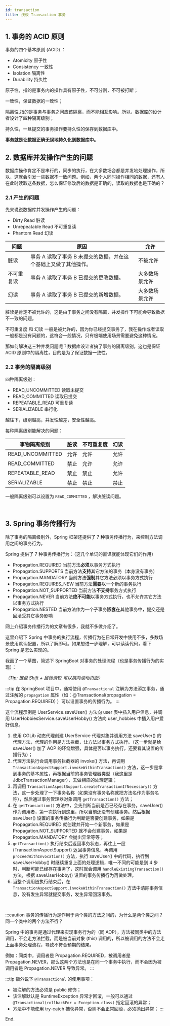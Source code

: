 ```yaml
---
id: transaction
title: 浅谈 Transaction 事务
---
```


<ArticleCreation createDate="2021-12-14" />

## 1. 事务的 ACID 原则

事务的四个基本原则 (ACID) ：

- Atomicity 原子性
- Consistency 一致性
- Isolation 隔离性
- Durability 持久性

原子性，指的是事务内的操作具有原子性，不可分割，不可被打断；

一致性，保证数据的一致性；

隔离性,指的是事务与事务之间应该隔离，而不能相互影响。所以，数据库的设计者设计了四种隔离级别；

持久性，一旦提交的事务操作要持久性的保存到数据库中。

**事务就是让数据正确无误地持久化到数据库中。**
<br/>

## 2. 数据库并发操作产生的问题

数据库操作肯定不是串行的，同步的执行，在大多数场合都是并发地处理操作，所以，这就会引发一些数据不一致问题。例如，两个人同时操作相同的数据，还有人在此时读取这条数据，怎么保证修改后的数据是正确的，读取的数据也是正确的？

### 2.1 产生的问题

先来说说数据库并发操作产生的问题：

- Dirty Read 脏读
- Unrepeatable Read 不可重复读
- Phantom Read 幻读

|问题|原因|允许|
|---|---|---|
|脏读|事务 A 读取了事务 B 未提交的数据，并在这个基础上又做了其他操作。|不被允许|
|不可重复读|事务 A 读取了事务 B 已提交的更改数据。|大多数场景允许|
|幻读|事务 A 读取了事务 B 已提交的新增数据。|大多数场景允许|

脏读是肯定不被允许的，这是由于事务之间没有隔离，并发操作下可能会导致数据不一致的问题。

不可重复度 和 幻读 一般是被允许的，因为你已经提交事务了，我在操作或者读取一般都是没有问题的，这符合一般情况，只有极端使用场景需要避免这种情况。

那如何解决这三种并发问题呢？数据库设计者搞了事务的隔离级别，这也是保证 ACID 原则中的隔离性，目的是为了保证数据一致性。

### 2.2 事务的隔离级别

四种隔离级别：

- READ_UNCOMMITTED 读取未提交
- READ_COMMITTED 读取已提交
- REPEATABLE_READ 可重复读
- SERIALIZABLE 串行化

越往下，级别越高，并发性越差，安全性越高。

每种隔离级别能解决的问题：

|事物隔离级别|脏读|不可重复度|幻读|
|---|---|---|---|
|READ_UNCOMMITTED|允许|允许|允许|
|READ_COMMITTED|禁止|允许|允许|
|REPEATABLE_READ|禁止|禁止|允许|
|SERIALIZABLE|禁止|禁止|禁止|

一般隔离级别可以设置为 `READ_COMMITTED` ，解决脏读问题。

<br/>

## 3. Spring 事务传播行为

除了事务的隔离级别外，Spring 框架还提供了 7 种事务传播行为，来控制方法调用之间的事务行为。

Spring 提供了 7 种事务传播行为：（这几个单词的直译就能体现它们的作用）

- Propagation.REQUIRED 当前方法**必须**以事务方式执行
- Propagation.SUPPORTS 当前方法**支持**其它方法的事务（本身没有事务）
- Propagation.MANDATORY 当前方法**强制**其它方法必须以事务方式执行
- Propagation.REQUIRES_NEW 当前方法**需要**以一个新的事务执行
- Propagation.NOT_SUPPORTED 当前方法**不支持**事务方式执行
- Propagation.NEVER 当前方法**绝不可能**以事务方式执行，也不允许其它方法以事务方式执行
- Propagation.NESTED 当前方法作为一个子事务**嵌套**在其他事务中，提交还是回滚受其它事务影响

网上介绍事务传播行为的文章有很多，我就不多做介绍了。

这里介绍下 Spring 中事务的执行流程，传播行为在日常开发中使用不多，多数场景使用默认配置，所以了解即可。如果想进一步理解，可以读读代码，看下 Spring 是怎么实现的。

我画了一个草图，简述下 SpringBoot 对事务的处理流程（也是事务传播行为的实现）：

<SvgBox src="https://images.shiguangping.com/imgs/Spring%20%E4%BA%8B%E5%8A%A1%E6%89%A7%E8%A1%8C%E6%B5%81%E7%A8%8B.drawio%20(2).svg" />

*（Tip: 键盘 Shift + 鼠标滑轮 可以横向滚动页面）*

:::tip
在 SpringBoot 项目中，通常使用 `@Transactional` 注解为方法添加事务，通过注解的 `propagation` 属性（如：@Transactional(propagation = Propagation.REQUIRED) ）可以设置事务的传播行为。
:::

这个流程示例是 UserService.saveUser() 方法向 user 表中插入用户信息，并调用 UserHobbiesService.saveUserHobby() 方法向 user_hobbies 中插入用户爱好信息。

1. 使用 CGLib 动态代理创建 UserService 代理对象并调用方法 saveUser() 的代理方法，代理的作用是方法拦截，让方法以事务方式执行。（这一步就是给 saveUser() 加了 AOP 的环绕增强，具体是否以事务执行，还要看其设置的传播行为）；
2. 代理方法执行会调用事务拦截器的 invoke() 方法，再调用 `TransactionAspectSupport.invokeWithinTransaction()` 方法，这一步是拿到事务的基本属性，再根据当前的事务管理器类型（我这里是 JdbcTransactionManager），去做相应的处理逻辑；
3. 再调用 `TransactionAspectSupport.createTransactionIfNecessary()` 方法，这一步处理了一下事务名称（如果没有事务名称就把方法名作为事务名称），然后通过事务管理器对象调用 `getTransaction()` 方法；
4. 在 `getTransaction()` 方法中，会先判断当前是否已经存在事务。saveUser() 作为调用者，第一次执行到这里，所以当前还没有创建事务。然后根据 saveUser() 设置的事务传播行为判断是否要创建事务，如果是 Propagation.REQUIRED 就创建并开始一个新事务，如果是 Propagation.NOT_SUPPORTED 就不会创建事务，如果是 Propagation.MANDATORY 会抛出异常等等；
5. `getTransaction()` 执行结束后返回事务状态，再往上一层 (TransactionAspectSupport) 返回事务信息，再调用 `proceedWithInvocation()` 方法，执行 saveUser() 中的代码，执行到 saveUserHobby() 时继续重复上面的处理逻辑，唯一不同的可能是到 4 步时，判断可能已经存在事务了，这时就会调用 `handleExistingTransaction()` 方法，根据 saveUserHobby() 设置的事务传播行为再做处理。
6. 当整个调用链执行结束后，在 `TransactionAspectSupport.invokeWithinTransaction()` 方法中清除事务信息，没有发生异常就提交事务，发生异常回滚事务。


<br/>


:::caution
事务的传播行为是作用于两个类的方法之间的，为什么是两个类之间？同一个类中的两个方法不行？

Spring 中的事务是通过代理来实现事务行为的（同 AOP），方法被同类中的方法调用，不会走方法拦截，而是被当前对象 (this) 调用的，所以被调用的方法不会走上面事务处理流程，导致不符合预期的结果。

例如：同类中，调用者是 Propagation.REQUIRED，被调用者是 Propagation.NEVER，那么这两个方法也是在同一个事务中执行，而不会因为被调用者是 Propagation.NEVER 导致异常。
:::

:::tip
额外说下 `@Transactional` 的使用事项：

- 被注解的方法必须是 public 修饰；
- 该注解默认是 RuntimeException 异常才回滚，一般可以通过 `@Transactional(rollbackFor = Exception.class)` 指定回滚的异常；
- 方法中不能使用 try-catch 捕获异常，否则不会正常回滚，必须抛出异常；
:::

End.